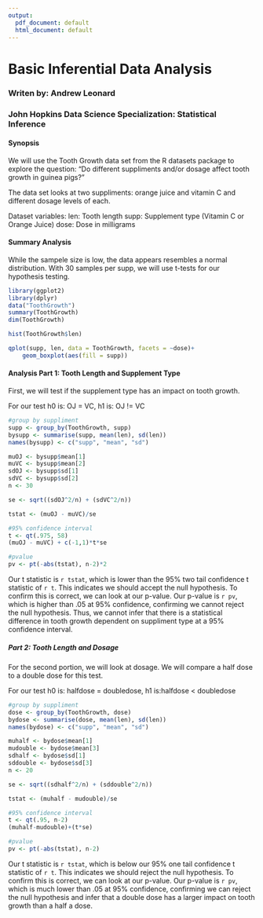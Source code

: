 ```yaml
---
output:
  pdf_document: default
  html_document: default
---
```

# Basic Inferential Data Analysis 
### Writen by: Andrew Leonard
### John Hopkins Data Science Specialization: Statistical Inference

#### Synopsis
We will use the Tooth Growth data set from the R datasets package to explore the question: "Do different suppliments and/or dosage affect tooth growth in guinea pigs?"

The data set looks at two suppliments: orange juice and vitamin C and different dosage levels of each.

Dataset variables:
len: Tooth length
supp: Supplement type (Vitamin C or Orange Juice)
dose: Dose in milligrams

#### Summary Analysis
While the sampele size is low, the data appears resembles a normal distribution. With 30 samples per supp, we will use t-tests for our hypothesis testing.

```r
library(ggplot2)
library(dplyr)
data("ToothGrowth")
summary(ToothGrowth)
dim(ToothGrowth)

hist(ToothGrowth$len)

qplot(supp, len, data = ToothGrowth, facets = ~dose)+
    geom_boxplot(aes(fill = supp))
```

#### Analysis Part 1: Tooth Length and Supplement Type
First, we will test if the supplement type has an impact on tooth growth.

For our test h0 is: OJ = VC, h1 is: OJ != VC

```r
#group by suppliment
supp <- group_by(ToothGrowth, supp)
bysupp <- summarise(supp, mean(len), sd(len))
names(bysupp) <- c("supp", "mean", "sd")

muOJ <- bysupp$mean[1]
muVC <- bysupp$mean[2]
sdOJ <- bysupp$sd[1]
sdVC <- bysupp$sd[2]
n <- 30

se <- sqrt((sdOJ^2/n) + (sdVC^2/n))

tstat <- (muOJ - muVC)/se

#95% confidence interval
t <- qt(.975, 58)
(muOJ - muVC) + c(-1,1)*t*se

#pvalue
pv <- pt(-abs(tstat), n-2)*2
```
Our t statistic is `r tstat`, which is lower than the 95% two tail confidence t statistic of `r t`. This indicates we should accept the null hypothesis. To confirm this is correct, we can look at our p-value. Our p-value is `r pv`, which is higher than .05 at 95% confidence, confirming we cannot reject the null hypothesis. Thus, we cannot infer that there is a statistical difference in tooth growth dependent on suppliment type at a 95% confidence interval.

##### Part 2: Tooth Length and Dosage 
For the second portion, we will look at dosage. We will compare a half dose to a double dose for this test. 

For our test h0 is: halfdose = doubledose, h1 is:halfdose < doubledose

```r

#group by suppliment
dose <- group_by(ToothGrowth, dose)
bydose <- summarise(dose, mean(len), sd(len))
names(bydose) <- c("supp", "mean", "sd")

muhalf <- bydose$mean[1]
mudouble <- bydose$mean[3]
sdhalf <- bydose$sd[1]
sddouble <- bydose$sd[3]
n <- 20

se <- sqrt((sdhalf^2/n) + (sddouble^2/n))

tstat <- (muhalf - mudouble)/se

#95% confidence interval
t <- qt(.95, n-2)
(muhalf-mudouble)+(t*se)

#pvalue
pv <- pt(-abs(tstat), n-2)
```
Our t statistic is `r tstat`, which is below our 95% one tail confidence t statistic of `r t`. This indicates we should reject the null hypothesis. To confirm this is correct, we can look at our p-value. Our p-value is `r pv`, which is much lower than .05 at 95% confidence, confirming we can reject the null hypothesis and infer that a double dose has a larger impact on tooth growth than a half a dose.

